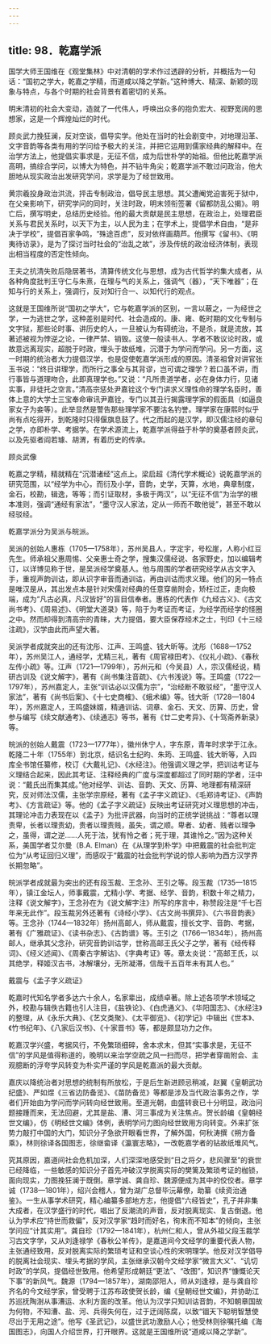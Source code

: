 ```yaml
---
---
---
```

title: 98．乾嘉学派
---




国学大师王国维在《观堂集林》中对清朝的学术作过透辟的分析，并概括为一句话：“国初之学大，乾嘉之学精，而道咸以降之学新。”这种博大、精深、新颖的现象与特点，与各个时期的社会背景有着密切的关系。

明末清初的社会大变动，造就了一代伟人，呼唤出众多的抱负宏大、视野宽阔的思想家，这是一个辉煌灿烂的时代。

顾炎武力挽狂澜，反对空谈，倡导实学。他处在当时的社会剧变中，对地理沿革、文字音韵等各类有用的学问给予极大的关注，并把它运用到儒家经典的解释中。在治学方法上，他提倡实事求是，无征不信，成为后世朴学的始祖。但他比乾嘉学派高明，搞综合学问，以博大为特色，并不钻牛角尖；乾嘉学派不敢过问政治，他大胆地从现实政治出发研究学问，求学是为了经世致用。

黄宗羲投身政治洪流，抨击专制政治，倡导民主思想。其父遭阉党迫害死于狱中，在父亲影响下，研究学问的同时，关注时政，明末领衔签署《留都防乱公揭》。明亡后，撰写明史，总结历史经验。他的最大贡献是民主思想，在政治上，处理君臣关系与君民关系时，以天下为主，以人民为主；在学术上，提倡学术自由，“是非决于学校”，提倡百家争鸣，“殊途百虑”，反对依样画葫芦。他撰写《留书》、《明夷待访录》，是为了探讨当时社会的“治乱之故”，涉及传统的政治经济体制，表现出相当程度的否定性倾向。

王夫之抗清失败后隐居著书，清算传统文化与思想，成为古代哲学的集大成者，从各种角度批判王守仁与朱熹，在理与气的关系上，强调气（器），“天下唯器”；在知与行的关系上，强调行，反对知行合一、以知代行的观点。

这就是王国维所说“国初之学大”，它与乾嘉学派的区别，一言以蔽之，一为经世之学，一为逃世之学，这种差别是时代、社会造成的。康、雍、乾时期的文化专制与文字狱，那些论时事、讲历史的人，一旦被认为有碍统治，不是杀，就是流放，其著述被视为悖逆之论，一律严禁、销毁。这使一般读书人、学者不敢议论时政，或故意远离现实，超脱于时政，埋头于故纸堆，沉潜于为学问而学问。另一方面，这一时期的统治者大力提倡汉学，也是促使乾嘉学派形成的原因。清圣祖曾对讲官张玉书说：“终日讲理学，而所行之事全与其背谬，岂可谓之理学？若口虽不讲，而行事皆与道理吻合，此即真理学也。”又说：“凡所贵道学者，必在身体力行，见诸实事，非徒托之空言。”清高宗惩处尹嘉铨这个专门讲求义理性命的理学名臣时，善体上意的大学士三宝奉命审讯尹嘉铨，专门以其丑行揭露理学家的假面具（如逼良家女子为妾等）。此举显然是警告那些理学家不要沽名钓誉。理学家在康熙时似乎尚有点吃得开，到乾隆时只得偃旗息鼓了。代之而起的是汉学，即汉儒注经的章句之学，亦即朴学、考据学。在学术源流上，乾嘉学派得益于朴学的奠基者顾炎武，以及先驱者阎若璩、胡渭，有着历史的传承。



顾炎武像



乾嘉之学精，精就精在“沉潜诸经”这点上。梁启超《清代学术概论》说乾嘉学派的研究范围，以“经学为中心，而衍及小学，音韵，史学，天算，水地，典章制度，金石，校勘，辑逸，等等；而引证取材，多极于两汉”，以“无征不信”为治学的根本准则，强调“通经有家法”，“墨守汉人家法，定从一师而不敢他徙”，甚至不敢以经驳经。

乾嘉学派分为吴派与皖派。

吴派的创始人惠栋（1705—1758年），苏州吴县人，字定宇，号松崖，人称小红豆先生。师承祖父惠周惕、父亲惠士奇之学，搜集汉儒经说、各家野史，加以编辑考订，以详博见称于世，是吴派经学奠基人。他与周围的学者研究经学从古文字入手，重视声韵训诂，即从识字审音而通训诂，再由训诂而求义理。他们的另一特点是唯汉是从，其出发点本是针对宋儒对经典的任意穿凿附会，矫枉过正，走向极端，成为“凡古必真，凡汉皆好”的盲目信奉者。惠栋的代表作《九经古义》、《古文尚书考》、《周易述》、《明堂大道录》等，陷于为考证而考证，为经学而经学的怪圈之中。然而却得到清高宗的青睐，大力提倡，要大臣保荐经术之士，刊印《十三经注疏》，汉学由此而声望大著。

吴派学者成就突出的还有沈彤、江声、王鸣盛、钱大昕等。沈彤（1688—1752年），苏州吴江人，通经学，尤精三礼，著有《周官禄田考》、《仪礼小疏》、《春秋左传小疏》等。江声（1721—1799年），苏州元和（今吴县）人，宗汉儒经说，精研古训及《说文解字》，著有《尚书集注音疏》、《六书浅说》等。王鸣盛（1722—1797年），苏州嘉定人，主张“训诂必以汉儒为宗”，“治经断不敢驳经”，“墨守汉人家法”，著有《尚书后案》、《十七史商榷》、《蛾术编》等。钱大昕（1728—1804年），苏州嘉定人，王鸣盛妹婿，精通训诂、词章、金石、天文、历算、历史，曾参与编写《续文献通考》、《续通志》等书，著有《廿二史考异》、《十驾斋养新录》等。

皖派的创始人戴震（1723—1777年），徽州休宁人，字东原，青年时求学于江永。乾隆二十年（1755年）到北京，结识名士纪昀、朱筠、王鸣盛、钱大昕等，入四库全书馆任纂修，校订《大戴礼记》、《水经注》。他强调义理之学，把训诂考证与义理结合起来，因此其考证、注释经典的广度与深度都超过了同时期的学者，汪中说：“戴氏出而集其成。”他对经学、训诂、音韵、天文、历算、地理都有精深研究，反对师法汉儒，主张学宗原经，著有《孟子字义疏证》、《毛郑诗考证》、《声韵考》、《方言疏证》等。他的《孟子字义疏证》反映出考证研究对义理思想的冲击，其理论冲击力表现在以《孟子》为批评武器，向当时的正统学说挑战：“尊者以理责卑，长者以理责幼，贵者以理责贱，虽失，谓之顺。卑者、幼者、贱者以理争之，虽得，谓之逆……人死于法，犹有怜之者；死于理，其谁怜之。”因为这种关系，美国学者艾尔曼（B.A. Elman）在《从理学到朴学》中把戴震的社会批判定位为“从考证回归义理”，而感叹于“戴震的社会批判学说的惊人影响为西方汉学界长期忽略”。

皖派学者成就最为突出的还有段玉裁、王念孙、王引之等。段玉裁（1735—1815年），镇江金坛人，师事戴震，尤精小学、考据、经学、音韵，积数十年之精力，注释《说文解字》，王念孙在为《说文解字注》所写的序言中，称赞段注是“千七百年来无此作”。段玉裁另外还著有《诗经小学》、《古文尚书撰异》、《六书音韵表》等。王念孙（1744—1832年）扬州高邮人，师从戴震，擅长文字、音韵、考据，著有《广雅疏证》、《读书杂志》、《古韵谱》等。王引之（1766—1834年），扬州高邮人，继承其父念孙，研究音韵训诂学，世称高邮王氏父子之学，著有《经传释词》、《经义述闻》、《周秦古字解诂》、《字典考证》等。章太炎说：“高邮王氏，以其绝学，释姬汉古书，冰解壤分，无所凝滞，信哉千五百年未有其人也。”



戴震与《孟子字义疏证》



乾嘉时代知名学者多达六十余人，名家辈出，成绩卓著。除上述各项学术领域之外，校勘与辑佚古籍也引人注目，《盐铁论》、《白虎通义》、《华阳国志》、《水经注》的整理，从《永乐大典》、《艺文类聚》、《太平御览》、《初学记》中辑出《世本》、《竹书纪年》、《八家后汉书》、《十家晋书》等，都是颇显功力之作。

乾嘉汉学兴盛，考据风行，不免繁琐细碎，舍本求末，但其“实事求是，无征不信”的学风是值得称道的，晚明以来治学空疏之风一扫而尽，把学者穿凿附会、主观臆断的浮夸学风转变为朴实严谨的学风是乾嘉派的最大贡献。

嘉庆以降统治者对思想的统制有所放松，于是后生新进顾忌稍减，赵翼《皇朝武功纪盛》、严如煜《三省边防备览》、《苗防备览》等都是涉及当代政治事务之作，学者们开始由为学问而学问转向经世致用。至道光朝，由盛转衰已十分明显，政治问题接踵而来，无法回避，尤其是盐、漕、河三事成为关注焦点。贺长龄编《皇朝经世文编》，仿《明经世文编》体例，表明学问力图向经世致用方向转变。外来扩张势力敲打中国的大门，知识分子急欲开眼看世界，了解外国，何秋涛撰《朔方备乘》，林则徐译各国图志，徐继畲译《瀛寰志略》，一改乾嘉学者的钻故纸堆风气。

究其原因，嘉道间社会危机加深，人们深深地感受到“日之将夕，悲风骤至”的衰世已经降临，一些敏感的知识分子首先冲破汉学脱离实际的樊篱及繁琐考证的枷锁，面向现实，力图挽狂澜于既倒。章学诚、龚自珍、魏源便成为其中的佼佼者。章学诚（1738—1801年），绍兴会稽人，曾为湖广总督毕沅幕僚，助纂《续资治通鉴》。一生从事学术研究，精心编纂多部地方志，他提倡“六经皆史”，孔子并非集大成者，在汉学盛行的时代，唱出了反潮流的声音，反对脱离现实、复古倒退。他认为学术应“持世而救偏”，反对汉学家“趋时而好名，徇末而不知本”的倾向，主张学问应“计其实用”。龚自珍（1792—1841年），杭州仁和人，曾从外祖父段玉裁学习古文字学，又从刘逢禄学《春秋公羊传》，是嘉道间今文经学的重要代表人物，主张通经致用，反对脱离实际的繁琐考证和空谈心性的宋明理学。他反对汉学倡导的脱离社会现实、埋头考据的学风，主张继承汉朝今文经学家“微言大义”、“讥切时政”的学风，提倡经世致用。他希望形成朝廷“更法”、“改图”，知识界“慷慨论天下事”的新风气。魏源（1794—1857年），湖南邵阳人，师从刘逢禄，是与龚自珍齐名的今文经学家，曾受聘于江苏布政使贺长龄，编《皇朝经世文编》，并协助江苏巡抚陶澍从事漕运、水利方面的改革。他认为汉学只知训诂音韵，不知朝章国故为何物，不知漕、盐、河、兵得失何在，过于迂阔陈腐，以致“锢天下聪明智慧使尽出于无用之途”。他写《圣武记》，以盛世武功激励人心；他受林则徐嘱托编《海国图志》，向国人介绍世界，打开眼界。这就是王国维所说“道咸以降之学新”。
